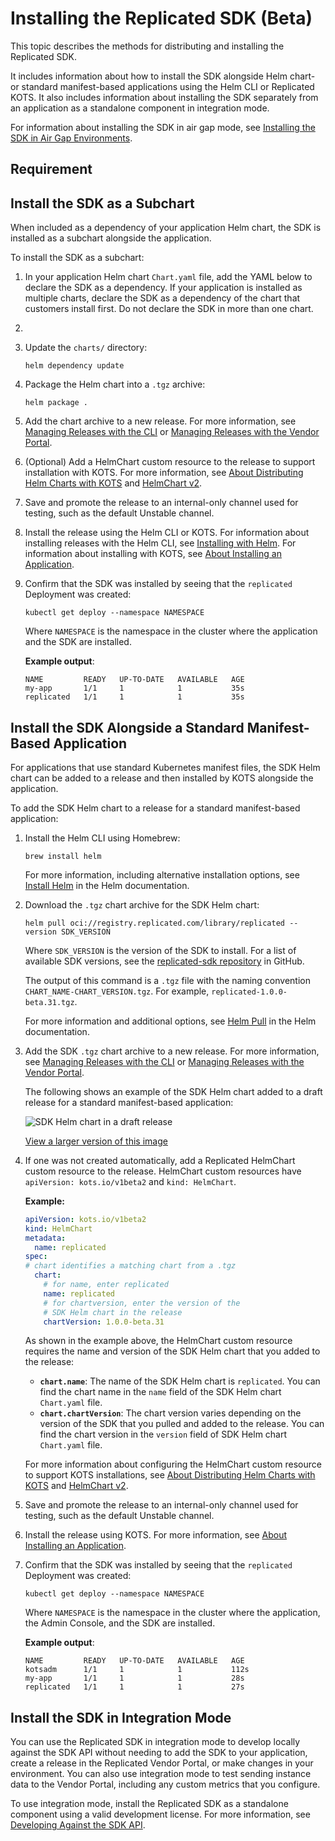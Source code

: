 
# Installing the Replicated SDK (Beta)

This topic describes the methods for distributing and installing the Replicated SDK.

It includes information about how to install the SDK alongside Helm chart- or standard manifest-based applications using the Helm CLI or Replicated KOTS. It also includes information about installing the SDK separately from an application as a standalone component in integration mode.

For information about installing the SDK in air gap mode, see [Installing the SDK in Air Gap Environments](replicated-sdk-airgap).

## Requirement

<KotsVerReq/>

## Install the SDK as a Subchart

When included as a dependency of your application Helm chart, the SDK is installed as a subchart alongside the application.

To install the SDK as a subchart:

1. In your application Helm chart `Chart.yaml` file, add the YAML below to declare the SDK as a dependency. If your application is installed as multiple charts, declare the SDK as a dependency of the chart that customers install first. Do not declare the SDK in more than one chart.

     <DependencyYaml/>

1. <RegistryLogout/> 

1. Update the `charts/` directory:

    ```
    helm dependency update
    ```
    
1. Package the Helm chart into a `.tgz` archive:

   ```
   helm package .
   ```  

1. Add the chart archive to a new release. For more information, see [Managing Releases with the CLI](/vendor/releases-creating-cli) or [Managing Releases with the Vendor Portal](/vendor/releases-creating-releases).

1. (Optional) Add a HelmChart custom resource to the release to support installation with KOTS. For more information, see [About Distributing Helm Charts with KOTS](/vendor/helm-native-about) and [HelmChart v2](/reference/custom-resource-helmchart-v2).

1. Save and promote the release to an internal-only channel used for testing, such as the default Unstable channel.

1. Install the release using the Helm CLI or KOTS. For information about installing releases with the Helm CLI, see [Installing with Helm](/vendor/install-with-helm). For information about installing with KOTS, see [About Installing an Application](/enterprise/installing-overview).

1. Confirm that the SDK was installed by seeing that the `replicated` Deployment was created:

    ```
    kubectl get deploy --namespace NAMESPACE
    ```
    Where `NAMESPACE` is the namespace in the cluster where the application and the SDK are installed. 

    **Example output**:

    ```
    NAME         READY   UP-TO-DATE   AVAILABLE   AGE
    my-app       1/1     1            1           35s
    replicated   1/1     1            1           35s
    ```

## Install the SDK Alongside a Standard Manifest-Based Application

For applications that use standard Kubernetes manifest files, the SDK Helm chart can be added to a release and then installed by KOTS alongside the application.

<KotsVerReq/>

To add the SDK Helm chart to a release for a standard manifest-based application:

1. Install the Helm CLI using Homebrew:

    ```
    brew install helm
    ```
    For more information, including alternative installation options, see [Install Helm](https://helm.sh/docs/intro/install/) in the Helm documentation.

1. Download the `.tgz` chart archive for the SDK Helm chart:

    ```
    helm pull oci://registry.replicated.com/library/replicated --version SDK_VERSION
    ```
    Where `SDK_VERSION` is the version of the SDK to install. For a list of available SDK versions, see the [replicated-sdk repository](https://github.com/replicatedhq/replicated-sdk/tags) in GitHub.

    The output of this command is a `.tgz` file with the naming convention `CHART_NAME-CHART_VERSION.tgz`. For example, `replicated-1.0.0-beta.31.tgz`.

    For more information and additional options, see [Helm Pull](https://helm.sh/docs/helm/helm_pull/) in the Helm documentation.

1. Add the SDK `.tgz` chart archive to a new release. For more information, see [Managing Releases with the CLI](/vendor/releases-creating-cli) or [Managing Releases with the Vendor Portal](/vendor/releases-creating-releases).

    The following shows an example of the SDK Helm chart added to a draft release for a standard manifest-based application:

    ![SDK Helm chart in a draft release](/images/sdk-kots-release.png)
    
    [View a larger version of this image](/images/sdk-kots-release.png)

1. If one was not created automatically, add a Replicated HelmChart custom resource to the release. HelmChart custom resources have `apiVersion: kots.io/v1beta2` and `kind: HelmChart`. 

     **Example:**
  
    ```yaml
    apiVersion: kots.io/v1beta2
    kind: HelmChart
    metadata:
      name: replicated
    spec:
    # chart identifies a matching chart from a .tgz
      chart:
        # for name, enter replicated
        name: replicated
        # for chartversion, enter the version of the
        # SDK Helm chart in the release
        chartVersion: 1.0.0-beta.31
    ```

     As shown in the example above, the HelmChart custom resource requires the name and version of the SDK Helm chart that you added to the release:
     * **`chart.name`**: The name of the SDK Helm chart is `replicated`. You can find the chart name in the `name` field of the SDK Helm chart `Chart.yaml` file.
     * **`chart.chartVersion`**: The chart version varies depending on the version of the SDK that you pulled and added to the release. You can find the chart version in the `version` field of SDK Helm chart `Chart.yaml` file.

     For more information about configuring the HelmChart custom resource to support KOTS installations, see [About Distributing Helm Charts with KOTS](/vendor/helm-native-about) and [HelmChart v2](/reference/custom-resource-helmchart-v2).

1. Save and promote the release to an internal-only channel used for testing, such as the default Unstable channel.

1. Install the release using KOTS. For more information, see [About Installing an Application](/enterprise/installing-overview).

1. Confirm that the SDK was installed by seeing that the `replicated` Deployment was created:

    ```
    kubectl get deploy --namespace NAMESPACE
    ```
    Where `NAMESPACE` is the namespace in the cluster where the application, the Admin Console, and the SDK are installed. 

    **Example output**:

    ```
    NAME         READY   UP-TO-DATE   AVAILABLE   AGE
    kotsadm      1/1     1            1           112s
    my-app       1/1     1            1           28s
    replicated   1/1     1            1           27s
    ```

## Install the SDK in Integration Mode

You can use the Replicated SDK in integration mode to develop locally against the SDK API without needing to add the SDK to your application, create a release in the Replicated Vendor Portal, or make changes in your environment. You can also use integration mode to test sending instance data to the Vendor Portal, including any custom metrics that you configure.

To use integration mode, install the Replicated SDK as a standalone component using a valid development license. For more information, see [Developing Against the SDK API](/vendor/replicated-sdk-development).
